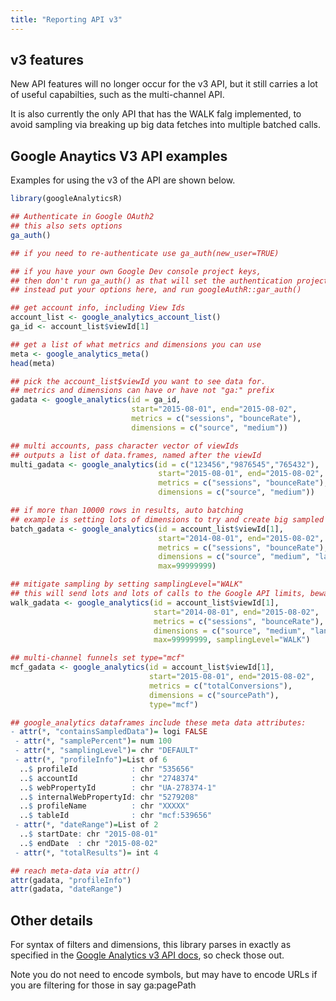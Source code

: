 ```yaml
---
title: "Reporting API v3"
---
```


## v3 features

New API features will no longer occur for the v3 API, but it still carries a lot of useful capabilties, such as the multi-channel API.  

It is also currently the only API that has the WALK falg implemented, to avoid sampling via breaking up big data fetches into multiple batched calls.


## Google Anaytics V3 API examples

Examples for using the v3 of the API are shown below.

```r
library(googleAnalyticsR)

## Authenticate in Google OAuth2
## this also sets options
ga_auth()

## if you need to re-authenticate use ga_auth(new_user=TRUE)

## if you have your own Google Dev console project keys, 
## then don't run ga_auth() as that will set the authentication project to the defaults.
## instead put your options here, and run googleAuthR::gar_auth()

## get account info, including View Ids
account_list <- google_analytics_account_list()
ga_id <- account_list$viewId[1]

## get a list of what metrics and dimensions you can use
meta <- google_analytics_meta()
head(meta)

## pick the account_list$viewId you want to see data for.
## metrics and dimensions can have or have not "ga:" prefix
gadata <- google_analytics(id = ga_id, 
                           start="2015-08-01", end="2015-08-02", 
                           metrics = c("sessions", "bounceRate"), 
                           dimensions = c("source", "medium"))

## multi accounts, pass character vector of viewIds
## outputs a list of data.frames, named after the viewId
multi_gadata <- google_analytics(id = c("123456","9876545","765432"), 
                                 start="2015-08-01", end="2015-08-02", 
                                 metrics = c("sessions", "bounceRate"), 
                                 dimensions = c("source", "medium"))

## if more than 10000 rows in results, auto batching
## example is setting lots of dimensions to try and create big sampled data
batch_gadata <- google_analytics(id = account_list$viewId[1], 
                                 start="2014-08-01", end="2015-08-02", 
                                 metrics = c("sessions", "bounceRate"), 
                                 dimensions = c("source", "medium", "landingPagePath","hour","minute"),
                                 max=99999999)

## mitigate sampling by setting samplingLevel="WALK"
## this will send lots and lots of calls to the Google API limits, beware
walk_gadata <- google_analytics(id = account_list$viewId[1], 
                                start="2014-08-01", end="2015-08-02", 
                                metrics = c("sessions", "bounceRate"), 
                                dimensions = c("source", "medium", "landingPagePath"), 
                                max=99999999, samplingLevel="WALK")

## multi-channel funnels set type="mcf"
mcf_gadata <- google_analytics(id = account_list$viewId[1], 
                               start="2015-08-01", end="2015-08-02", 
                               metrics = c("totalConversions"), 
                               dimensions = c("sourcePath"), 
                               type="mcf")

## google_analytics dataframes include these meta data attributes:
- attr(*, "containsSampledData")= logi FALSE
 - attr(*, "samplePercent")= num 100
 - attr(*, "samplingLevel")= chr "DEFAULT"
 - attr(*, "profileInfo")=List of 6
  ..$ profileId            : chr "535656"
  ..$ accountId            : chr "2748374"
  ..$ webPropertyId        : chr "UA-278374-1"
  ..$ internalWebPropertyId: chr "5279208"
  ..$ profileName          : chr "XXXXX"
  ..$ tableId              : chr "mcf:539656"
 - attr(*, "dateRange")=List of 2
  ..$ startDate: chr "2015-08-01"
  ..$ endDate  : chr "2015-08-02"
 - attr(*, "totalResults")= int 4

## reach meta-data via attr()
attr(gadata, "profileInfo")
attr(gadata, "dateRange")

```

## Other details

For syntax of filters and dimensions, this library parses in exactly as specified in the [Google Analytics v3 API docs](https://developers.google.com/analytics/devguides/reporting/core/v3/reference?hl=en#filters), so check those out.  

Note you do not need to encode symbols, but may have to encode URLs if you are filtering for those in say ga:pagePath
